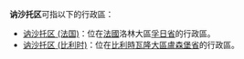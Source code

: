 '''讷沙托区'''可指以下的行政區：
*[[讷沙托区_(法国)|讷沙托区 (法国)]]：位在[[法國|法國]]洛林大區[[孚日省|孚日省]]的行政區。
*[[讷沙托区_(比利时)|讷沙托区 (比利时)]]：位在[[比利時|比利時]][[瓦隆大區|瓦隆大區]][[盧森堡省|盧森堡省]]的行政區。

{{disambig}}